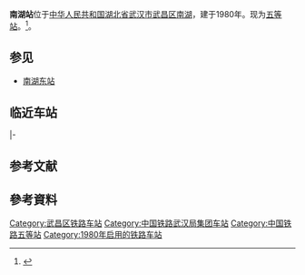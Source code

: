 {{Infobox China railway station 
|车站名称 = 南湖站
|图片 = 201906 Station Building of Nanhu.jpg
|图片介绍 = 
|其他名称= 
|车站名称拼音=Nanhu Zhan
|英文名称=Nanhu Railway Station
|车站代码=22262<ref>{{cite book|title=中华人民共和国铁路车站代码（GB/T 10302-2010）|publisher=中国标准出版社|year=2010|isbn=155066140495|ignore-isbn-error=true|pages=26}}</ref>
|电报码= NHN
|拼音码= NHU
|车站类型= 货运站
|始建时间=
|开通运营=  1980年6月20日
|车站位置 = [[中华人民共和国|中华人民共和国]][[湖北省|湖北省]][[武汉市|武汉市]][[武昌区|武昌区]][[武汉南湖|南湖]]
|坐标 = {{Coord|30|27|59|N|111|21|58|E|format=dms|display=inline,title|type:railwaystation_region:CN}}
|归属 = [[武汉铁路局|武汉铁路局]]
|使用状态= 使用中
|线路 = [[武昌南环铁路|武昌南环铁路]]
|车站等级 = [[五等站_(中鐵)|五等站]]
|月台数目 = 1
|侧式站台=1
|岛式站台=0
|站台面 = 1
|股道数目 =5
|正线= 2
|到发线=1 
|其它线= 2
|网站 = 
|站线配置图 = {{武汉铁路车站RDT|南湖站}}
}}
'''南湖站'''位于[[中华人民共和国|中华人民共和国]][[湖北省|湖北省]][[武汉市|武汉市]][[武昌区|武昌区]][[武汉南湖|南湖]]，建于1980年。现为[[五等站_(中鐵)|五等站]]。<ref>{{cite book |title=中国铁路站名词典 |author=孙本祥 编 |publisher=中国铁道出版社 |year=2003 |isbn=9787113039417 |pages=393 }}</ref>。

==参见==
*[[南湖东站|南湖东站]]

==临近车站==
{{start rail box|[[中国铁路|中国铁路]]}}
{{s-inop|[[武昌南站|武昌南站]]|本线起点<br />京广线{{站|丰台}}方向}}
{{s-line|[[武昌南环铁路|武昌南环铁路]]<br />南湖站}}
{{s-inop|[[流芳站|流芳站]]|{{站|何刘}}方向}}
|-
{{terminus}}
{{s-line|南湖大花岭联络线<br />南湖站}}
{{s-inop|[[大花岭站|大花岭站]]|本线终点<br />京广线{{站|广州}}方向}}
{{end box}}

== 参考文献 ==
{{Reflist|colwidth=30em}}
==參考資料==
<div class="references-small">
<references />
</div>
{{武九铁路}}
{{武汉铁路枢纽}}
[[Category:武昌区铁路车站|Category:武昌区铁路车站]]
[[Category:中国铁路武汉局集团车站|Category:中国铁路武汉局集团车站]]
[[Category:中国铁路五等站|Category:中国铁路五等站]]
[[Category:1980年启用的铁路车站|Category:1980年启用的铁路车站]]